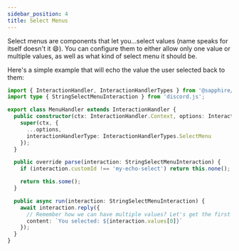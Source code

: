 ```yaml
---
sidebar_position: 4
title: Select Menus
---
```


Select menus are components that let you...select values (name speaks for itself doesn't it 😄). You can configure them
to either allow only one value or multiple values, as well as what kind of select menu it should be.

Here's a simple example that will echo the value the user selected back to them:

```typescript ts2esm2cjs
import { InteractionHandler, InteractionHandlerTypes } from '@sapphire/framework';
import type { StringSelectMenuInteraction } from 'discord.js';

export class MenuHandler extends InteractionHandler {
  public constructor(ctx: InteractionHandler.Context, options: InteractionHandler.Options) {
    super(ctx, {
      ...options,
      interactionHandlerType: InteractionHandlerTypes.SelectMenu
    });
  }

  public override parse(interaction: StringSelectMenuInteraction) {
    if (interaction.customId !== 'my-echo-select') return this.none();

    return this.some();
  }

  public async run(interaction: StringSelectMenuInteraction) {
    await interaction.reply({
      // Remember how we can have multiple values? Let's get the first one!
      content: `You selected: ${interaction.values[0]}`
    });
  }
}
```
